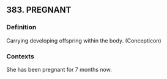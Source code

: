 ## 383. PREGNANT
### Definition
Carrying developing offspring within the body. (Concepticon)

### Contexts
She has been pregnant for 7 months now.

